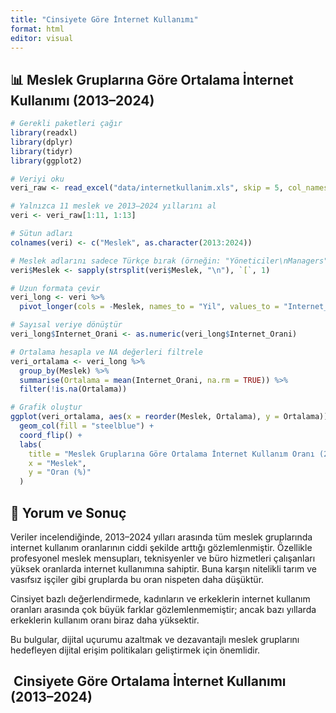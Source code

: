 ```yaml
---
title: "Cinsiyete Göre İnternet Kullanımı"
format: html
editor: visual
---
```


## 📊 Meslek Gruplarına Göre Ortalama İnternet Kullanımı (2013–2024)

```r
# Gerekli paketleri çağır
library(readxl)
library(dplyr)
library(tidyr)
library(ggplot2)

# Veriyi oku
veri_raw <- read_excel("data/internetkullanim.xls", skip = 5, col_names = FALSE)

# Yalnızca 11 meslek ve 2013–2024 yıllarını al
veri <- veri_raw[1:11, 1:13]

# Sütun adları
colnames(veri) <- c("Meslek", as.character(2013:2024))

# Meslek adlarını sadece Türkçe bırak (örneğin: "Yöneticiler\nManagers" → "Yöneticiler")
veri$Meslek <- sapply(strsplit(veri$Meslek, "\n"), `[`, 1)

# Uzun formata çevir
veri_long <- veri %>%
  pivot_longer(cols = -Meslek, names_to = "Yil", values_to = "Internet_Orani")

# Sayısal veriye dönüştür
veri_long$Internet_Orani <- as.numeric(veri_long$Internet_Orani)

# Ortalama hesapla ve NA değerleri filtrele
veri_ortalama <- veri_long %>%
  group_by(Meslek) %>%
  summarise(Ortalama = mean(Internet_Orani, na.rm = TRUE)) %>%
  filter(!is.na(Ortalama))

# Grafik oluştur
ggplot(veri_ortalama, aes(x = reorder(Meslek, Ortalama), y = Ortalama)) +
  geom_col(fill = "steelblue") +
  coord_flip() +
  labs(
    title = "Meslek Gruplarına Göre Ortalama İnternet Kullanım Oranı (2013–2024)",
    x = "Meslek",
    y = "Oran (%)"
  )
```

## 📝 Yorum ve Sonuç

Veriler incelendiğinde, 2013–2024 yılları arasında tüm meslek gruplarında internet kullanım oranlarının ciddi şekilde arttığı gözlemlenmiştir. Özellikle profesyonel meslek mensupları, teknisyenler ve büro hizmetleri çalışanları yüksek oranlarda internet kullanımına sahiptir. Buna karşın nitelikli tarım ve vasıfsız işçiler gibi gruplarda bu oran nispeten daha düşüktür.

Cinsiyet bazlı değerlendirmede, kadınların ve erkeklerin internet kullanım oranları arasında çok büyük farklar gözlemlenmemiştir; ancak bazı yıllarda erkeklerin kullanım oranı biraz daha yüksektir.

Bu bulgular, dijital uçurumu azaltmak ve dezavantajlı meslek gruplarını hedefleyen dijital erişim politikaları geliştirmek için önemlidir.

## ️ Cinsiyete Göre Ortalama İnternet Kullanımı (2013–2024)





